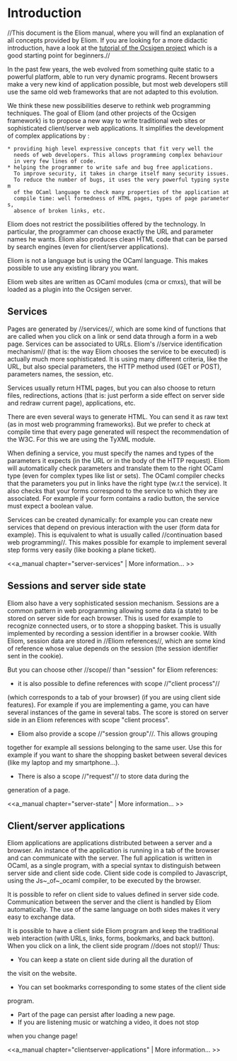 =Introduction=

//This document is the Eliom manual, where you will find an explanation
of all concepts provided by Eliom.
If you are looking for a more didactic introduction,
have a look at the [[wiki("tuto"):|tutorial of the Ocsigen project]]
which is a good starting point for beginners.//

In the past few years, the web evolved from something quite static
to a powerful platform, able to run very dynamic programs.
Recent browsers make a very new kind of application possible,
but most web developers still use the same old web frameworks
that are not adapted to this evolution.

We think these new possibilities deserve to rethink web
programming techniques.
The goal of Eliom (and other projects of the Ocsigen framework)
is to propose a new way to write
traditional web sites or sophisticated client/server web applications.
It simplifies the development of complex applications by :

 * providing high level expressive concepts that fit very well the
   needs of web developers. This allows programming complex behaviour
   in very few lines of code.
 * helping the programmer to write safe and bug free applications.
   To improve security, it takes in charge itself many security issues.
   To reduce the number of bugs, it uses the very powerful typing system
   of the OCaml language to check many properties of the application at
   compile time: well formedness of HTML pages, types of page parameters,
   absence of broken links, etc.

Eliom does not restrict the possibilities offered by the technology.
In particular, the programmer can choose exactly the URL and parameter
names he wants. Eliom also produces clean HTML code that can be parsed
by search engines (even for client/server applications).

Eliom is not a language but is using the OCaml language.
This makes possible to use any existing library you want.

Eliom web sites are written as OCaml modules (cma or cmxs),
that will be loaded as a plugin into the Ocsigen server.

==Services==

Pages are generated by //services//, which are some kind of functions
that are called when you click on a link or send data through a form in
a web page. Services can be associated to URLs. Eliom's
//service identification mechanism// (that is: the way Eliom chooses the
service to be executed) is actually much more sophisticated.
It is using many different criteria, like the URL, but also
special parameters, the HTTP method used (GET or POST),
parameters names, the session, etc.

Services usually return HTML pages, but you can also choose to return
files, redirections, actions (that is: just perform a side effect on
server side and redraw current page), applications, etc.

There are even several ways to generate HTML. You can send it as raw text
(as in most web programming frameworks). But we prefer to check at compile
time that every page generated will respect the recommendation of the W3C.
For this we are using the TyXML module.

When defining a service, you must specify the names and types of the
parameters it expects (in the URL or in the body of the HTTP request).
Eliom will automatically check parameters and translate them to the
right OCaml type (even for complex types like list or sets).
The OCaml compiler checks that the parameters you put in links have
the right type (w.r.t the service). It also checks that your forms
correspond to the service to which they are associated. For example
if your form contains a radio button, the service must expect a
boolean value.

Services can be created dynamically: for example you can create
new services that depend on previous interaction with the user
(form data for example). This is equivalent to what is usually called
//continuation based web programming//. This makes possible for example
to implement several step forms very easily (like booking a plane ticket).

<<a_manual chapter="server-services" | More information... >>

==Sessions and server side state==

Eliom also have a very sophisticated session mechanism.
Sessions are a common pattern in web programming allowing
some data (a state) to be stored on server side for each browser.
This is used for example to recognize connected users,
or to store a shopping basket. This
is usually implemented by recording a session identifier in a browser cookie.
With Eliom, session data are stored in //Eliom references//, which are some
kind of reference whose value depends on the session (the session identifier
sent in the cookie).

But you can choose other //scope// than "session" for Eliom references:
* it is also possible to define references with scope //"client process"//
(which corresponds to a tab of your browser)
(if you are using client side features). For example if you are implementing
a game, you can have several instances of the game in several tabs. The score
is stored on server side in an Eliom references with scope "client process".
* Eliom also provide a scope //"session group"//. This allows grouping
together for example all sessions belonging to the same user.
Use this for example if you want to share the shopping basket
between several devices (like my laptop and my smartphone...).
* There is also a scope //"request"// to store data during the
generation of a page.

<<a_manual chapter="server-state" | More information... >>

==Client/server applications==

Eliom applications are applications distributed between a server and a browser.
An instance of the application is running in a tab of the browser and
can communicate with the server.
The full application is written in OCaml, as a single program,
with a special syntax to
distinguish between server side and client side code.
Client side code is compiled to Javascript, using the Js~_of~_ocaml
compiler, to be executed by the browser.

It is possible to refer on client side to values defined in server side code.
Communication between the server and the client is handled
by Eliom automatically. The use of the same language on both sides
makes it very easy to exchange data.

It is possible to have a client side Eliom program and keep the traditional
web interaction (with URLs, links, forms, bookmarks, and back button).
When you click on a link, the client side program //does not stop!//
Thus:
* You can keep a state on client side during all the duration of
the visit on the website.
* You can set bookmarks corresponding to some states of the client side
program.
* Part of the page can persist after loading a new page.
* If you are listening music or watching a video, it does not stop
when you change page!

<<a_manual chapter="clientserver-applications" | More information... >>
